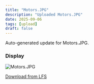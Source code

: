 ```yaml
---
title: "Motors.JPG"
description: "Uploaded Motors.JPG"
date: 2025-09-06
tags: [upload]
draft: false
---
```


Auto-generated update for Motors.JPG.

### Display

![Motors.JPG](/uploads/Motors.JPG)

[Download from LFS](https://raw.githubusercontent.com/Joejoemojoe/Joe-Printer-HT-HF-350/main/public/uploads/Motors.JPG)
